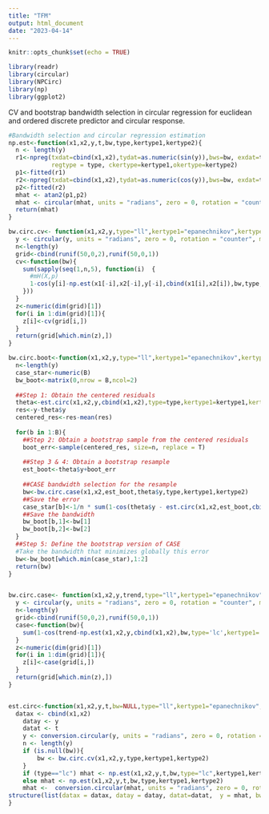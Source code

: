 ---
title: "TFM"
output: html_document
date: "2023-04-14"
---

```{r setup, include=FALSE}
knitr::opts_chunk$set(echo = TRUE)
```

```{r, warning=F, message=F}
library(readr)
library(circular)
library(NPCirc)
library(np)
library(ggplot2)
```

CV and bootstrap bandwidth selection in circular regression for euclidean and ordered discrete predictor and circular response.

```{r,warning=F}

#Bandwidth selection and circular regression estimation 
np.est<-function(x1,x2,y,t,bw,type,kertype1,kertype2){
  n <- length(y)
  r1<-npreg(txdat=cbind(x1,x2),tydat=as.numeric(sin(y)),bws=bw, exdat=t, 
            regtype = type, ckertype=kertype1,okertype=kertype2)
  p1<-fitted(r1)
  r2<-npreg(txdat=cbind(x1,x2),tydat=as.numeric(cos(y)),bws=bw, exdat=t, regtype = type, ckertype=kertype1,okertype=kertype2)
  p2<-fitted(r2)
  mhat <- atan2(p1,p2)
  mhat <- circular(mhat, units = "radians", zero = 0, rotation = "counter", modulo = "2pi")
  return(mhat)
}

bw.circ.cv<- function(x1,x2,y,type="ll",kertype1="epanechnikov",kertype2="liracine"){
  y <- circular(y, units = "radians", zero = 0, rotation = "counter", modulo = "2pi")
  n<-length(y)
  grid<-cbind(runif(50,0,2),runif(50,0,1))
  cv<-function(bw){
    sum(sapply(seq(1,n,5), function(i)  { 
      #mH(X,p)
      1-cos(y[i]-np.est(x1[-i],x2[-i],y[-i],cbind(x1[i],x2[i]),bw,type,kertype1,kertype2))
    }))
  }
  z<-numeric(dim(grid)[1])
  for(i in 1:dim(grid)[1]){
    z[i]<-cv(grid[i,])
  }
  return(grid[which.min(z),])
}

bw.circ.boot<-function(x1,x2,y,type="ll",kertype1="epanechnikov",kertype2="liracine", B=500){
  n<-length(y)
  case_star<-numeric(B)
  bw_boot<-matrix(0,nrow = B,ncol=2)
  
  ##Step 1: Obtain the centered residuals
  theta<-est.circ(x1,x2,y,cbind(x1,x2),type=type,kertype1=kertype1,kertype2=kertype2)
  res<-y-theta$y
  centered_res<-res-mean(res)
  
  for(b in 1:B){
    ##Step 2: Obtain a bootstrap sample from the centered residuals
    boot_err<-sample(centered_res, size=n, replace = T)
    
    ##Step 3 & 4: Obtain a bootstrap resample 
    est_boot<-theta$y+boot_err
    
    ##CASE bandwidth selection for the resample
    bw<-bw.circ.case(x1,x2,est_boot,theta$y,type,kertype1,kertype2)
    ##Save the error
    case_star[b]<-1/n * sum(1-cos(theta$y - est.circ(x1,x2,est_boot,cbind(x1,x2),bw,type,kertype1,kertype2)$y))
    ##Save the bandwidth
    bw_boot[b,1]<-bw[1]
    bw_boot[b,2]<-bw[2]
  }
  ##Step 5: Define the bootstrap version of CASE
  #Take the bandwidth that minimizes globally this error
  bw<-bw_boot[which.min(case_star),1:2]
  return(bw)
}


bw.circ.case<- function(x1,x2,y,trend,type="ll",kertype1="epanechnikov",kertype2="liracine"){
  y <- circular(y, units = "radians", zero = 0, rotation = "counter", modulo = "2pi")
  n<-length(y)
  grid<-cbind(runif(50,0,2),runif(50,0,1))
  case<-function(bw){
    sum(1-cos(trend-np.est(x1,x2,y,cbind(x1,x2),bw,type='lc',kertype1='epanechnikov',kertype2='liracine')))
  }
  z<-numeric(dim(grid)[1])
  for(i in 1:dim(grid)[1]){
    z[i]<-case(grid[i,])
  }
  return(grid[which.min(z),])
}


est.circ<-function(x1,x2,y,t,bw=NULL,type="ll",kertype1="epanechnikov",kertype2="liracine"){
  datax <- cbind(x1,x2)
	datay <- y
	datat <- t
	y <- conversion.circular(y, units = "radians", zero = 0, rotation = "counter", modulo = "2pi")
	n <- length(y)
	if (is.null(bw)){
		bw <- bw.circ.cv(x1,x2,y,type,kertype1,kertype2)	
	}
	if (type=="lc") mhat <- np.est(x1,x2,y,t,bw,type="lc",kertype1,kertype2)
	else mhat <- np.est(x1,x2,y,t,bw,type,kertype1,kertype2)
	mhat <-  conversion.circular(mhat, units = "radians", zero = 0, rotation = "counter", modulo = "2pi")
structure(list(datax = datax, datay = datay, datat=datat,  y = mhat, bw = bw, n = n))
}
```

